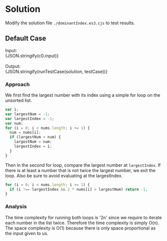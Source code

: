 


<Meta title="Data Structure/Array/1D/Easy/[747] Largest Number At Least Twice of Others/Solution/Javascript" />

# Solution

Modify the solution file `./dominantIndex.es3.cjs` to test results.

## Default Case

<Canvas withSource="open">
  <Story name="Case 0" parameters={{ docs: { source: { code } } }}>
    <div>
      <div>Input: </div>
      <div>{JSON.stringify(c0.input)}</div>
    </div>
    <br />
    <div>
      <div>Output: </div>
      <div>{JSON.stringify(runTestCase(solution, testCase))}</div>
    </div>
  </Story>
</Canvas>

### Approach

We first find the largest number with its index using a simple for loop on the unsorted list.

```js
var i;
var largestNum = -1;
var largestIndex = -1;
var num;
for (i = 0; i < nums.length; i += 1) {
  num = nums[i];
  if (largestNum < num) {
    largestNum = num;
    largestIndex = i;
  }
}
```

Then in the second for loop, compare the largest number at `largestIndex`. If there is at least a number that is not twice the largest number, we exit the loop. Also be sure to avoid evaluating at the largestIndex.

```js
for (i = 0; i < nums.length; i += 1) {
  if (i !== largestIndex && 2 * nums[i] > largestNum) return -1;
}
```

### Analysis

The time complexity for running both loops is '2n' since we require to iterate each number in the list twice. Therefore the time complexity is simply O(n). The space complexity is O(1) because there is only space proportional as the input given to us.
